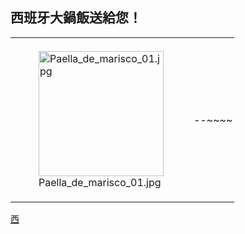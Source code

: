 == 西班牙大鍋飯送給您！ ==
{| style="background-color: #fdffe7; border: 1px solid #fceb92;"
|style="vertical-align: middle; padding: 5px;" | [[File:Paella de marisco 01.jpg|200px]]
|style="vertical-align: middle; padding: 3px;" | {{{1}}}--~~<noinclude></noinclude>~~
|}
<noinclude>
[[Category:維基餐廳|西]]
</noinclude>